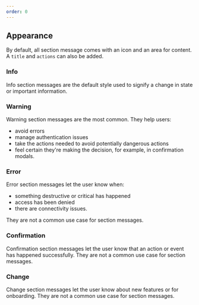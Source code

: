 ```yaml
---
order: 0
---
```



## Appearance

By default, all section message comes with an icon and an area for content. A `title` and `actions` can also be added.

### Info

Info section messages are the default style used to signify a change in state or important information.

<Example
  Component={SectionMessageDefault}
  componentName="@atlaskit/section-message"
/>

### Warning

Warning section messages are the most common. They help users:

- avoid errors
- manage authentication issues
- take the actions needed to avoid potentially dangerous actions
- feel certain they're making the decision, for example, in confirmation modals.

<Example
  Component={SectionMessageWarning}
  componentName="@atlaskit/section-message"
/>

### Error

Error section messages let the user know when:

- something destructive or critical has happened
- access has been denied
- there are connectivity issues.

They are not a common use case for section messages.

<Example
  Component={SectionMessageError}
  componentName="@atlaskit/section-message"
/>

### Confirmation

Confirmation section messages let the user know that an action or event has happened successfully. They are not a common use case for section messages.

<Example
  Component={SectionMessageConfirmation}
  componentName="@atlaskit/section-message"
/>

### Change

Change section messages let the user know about new features or for onboarding. They are not a common use case for section messages.

<Example
  Component={SectionMessageChange}
  componentName="@atlaskit/section-message"
/>
